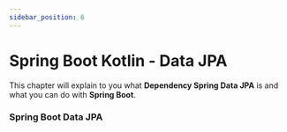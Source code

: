 ```yaml
---
sidebar_position: 6
---
```


# Spring Boot Kotlin - Data JPA

This chapter will explain to you what **Dependency Spring Data JPA** is and what you can do with **Spring Boot**.

### Spring Boot Data JPA